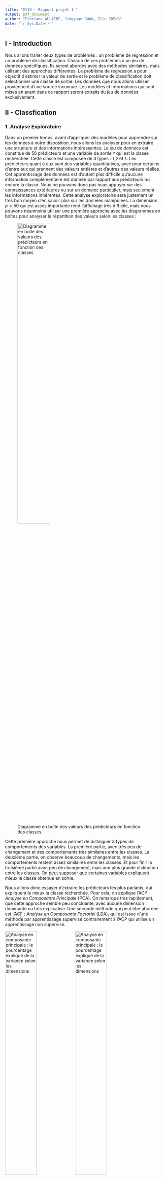 ```yaml
---
title: "SY19 - Rapport projet 1 "
output: pdf_document
author: "Floriane ALLAIRE, Jingyuan GUAN, Zilu ZHENG" 
date: "`r Sys.Date()`"
---
```


## I - Introduction 

Nous allons traiter deux types de problèmes : un problème de régression et un problème de classification. Chacun de ces problèmes a un jeu de données spécifiques. Ils seront abordés avec des méthodes similaires, mais utilisant des approches différentes. Le problème de régression a pour objectif d'estimer la valeur de sortie et le problème de classification doit sélectionner une classe de sortie. Les données que nous allons utiliser proviennent d'une source inconnue. Les modèles et informations qui sont mises en avant dans ce rapport seront extraits du jeu de données exclusivement. 


## II - Classfication 

### 1. Analyse Exploratoire 

Dans un premier temps, avant d'appliquer des modèles pour apprendre sur les données à notre disposition, nous allons les analyser pour en extraire une structure et des informations intéressantes. Le jeu de données est constitué de 50 prédicteurs et une variable de sortie `Y` qui est la classe recherchée. Cette classe est composée de 3 types : `1`,`2` et `3`. Les prédicteurs quant à eux sont des variables quantitatives, avec pour certains d'entre eux qui prennent des valeurs entières et d'autres des valeurs réelles. Cet apprentissage des données est d'autant plus difficile qu'aucune information complémentaire est donnée par rapport aux prédicteurs ou encore la classe. Nous ne pouvons donc pas nous appuyer sur des connaissances extérieures ou sur un domaine particulier, mais seulement les informations inhérentes. Cette analyse exploratoire sera justement un très bon moyen d'en savoir plus sur les données manipulées. 
La dimension $p=50$ qui est assez importante rend l'affichage très difficile, mais nous pouvons néanmoins utiliser une première approche avec les diagrammes en boîtes pour analyser la répartition des valeurs selon les classes : 

![Diagramme en boîte des valeurs des prédicteurs en fonction des classes ](./schema/expA_boxplot_all.png){ width=50% }

Cette première approche nous permet de distinguer 3 types de comportements des variables. La première partie, avec très peu de changement et des comportements très similaires entre les classes. La deuxième partie, on observe beaucoup de changements, mais les comportements restent assez similaires entre les classes. Et pour finir la troisième partie avec peu de changement, mais une plus grande distinction entre les classes. On peut supposer que certaines variables expliquent mieux la classe obtenue en sortie. 

Nous allons donc essayer d'extraire les prédicteurs les plus parlants, qui expliquent le mieux la classe recherchée. Pour cela, on applique l'ACP : *Analyse en Composante Principale* (PCA). On remarque très rapidement, que cette approche semble peu concluante, avec aucune dimension dominante ou très explicative. Une seconde méthode qui peut être abordée est l'ACF : *Analyse en Composante Factoriel* (LDA), qui est issue d'une méthode par apprentissage supervisé contrairement à l'ACP qui utilise un apprentissage non supervisé. 

![Analyse en composante principale : le pourcentage expliqué de la variance selon les dimensions](./schema/expA_ACP_fviz_eig.png){ width=45% }![Analyse en composante principale : le pourcentage expliqué de la variance selon les dimensions](./schema/expA_LDA.png){ width=45% }

On remarque néanmoins que la méthode ACF permet de visualiser la répartition des données en deux dimensions. On peut imaginer des frontières de forme linéaire ou quadratique, mais reste limitée, car des erreurs persisteront à vue d'œil. Les données sont très concentrées en son centre avec quelques points bien distincts entre les classes, mais malheureusement, ce n'est pas la majorité.  

Les données auront des taux d'erreurs très certainement assez élevées dû à la difficulté à les classifier. La structure des données inhérentes rend difficile la répartition dans l'espace. Les méthodes qui seront à privilégier sont des méthodes d'apprentissage supervisé. 

### 2. Application des méthodes d'apprentissage 

Dans cette partie, nous allons chercher un modèle qui apprend et permet d'estimer la classe de la manière la plus fiable possible. Chaque modèle appris sera réalisé sur les $p=50$ prédicteurs à disposition. Nous n'avons pas réalisé la sélection d'un sous-modèle avec les méthodes `best subset selection`, `forward stepwise selection` ou encore `backward stepwise selection` car cette sélection est basée sur le choix du plus grand $R^2$, la variance expliquée par la régression. Cette valeur est obtenue avec $R^2=1-\frac{RSS}{TSS}$ qui peut être calculée avec la regression, mais pas dans le cadre de la classification. Les méthodes d'extractions des fonctionnalités comme l'ACP ou encore l'AFD n'ont pas fait émerger de dimensions ou de prédicteurs dominant, ainsi nous avons pris la décision de faire apprendre les modèles sur tous les prédicteurs.  

Pour évaluer les différents modèles réalisées, nous allons estimer l'erreur directe de prédiction avec la méthode de validation croisée imbriquée (`nested cross-validation`). Cette approche a de nombreux avantages : elle permet d'utiliser toutes les données que cela soit en données d'apprentissage ou de validation. Ainsi, la valeur obtenue ne dépend pas des données observées mis dans l'ensemble de l'apprentissage. On réalise le test plusieurs fois ce qui permet d'obtenir une estimation de l'erreur stable. À cela, s'ajoute aussi la possibilité de réaliser une validation croisée interne pour estimer les meilleurs hyperparamètres du modèle pour ensuite évaluer sa performance. Dans notre cas, nous avons divisé les données en 10 parties `n-folds=10` avec des données externes et internes. Pour certains modèles, les données internes ne seront pas utiles, car il n'y a pas d'hyperparamètre à estimer. 

Différentes méthodes  vues en cours ont été appliquées. La méthode des *K plus proches voisins (KNN)* permet d'assigner à une observation une classe en fonction de ses voisins dans un espace euclidien de dimension $p=50$. La dimension est trop importante pour être représentée, mais ici ce qui nous intéresse est de choisir le meilleure K. Le $K$ est choisi avec une validation croisée internet avec $bestK=11$. La valeur de $K$ ne doit être ni trop grande ni trop petite pour éviter un sur apprentissage ou une trop grande généralisation. 
La méthode *naïve Bayes* est une méthode qui utilise le théorème de Bayes de manière à choisir la classe avec la plus haute probabilité conditionnelle. Pour être optimale on doit connaître la probabilité conditionnelle de chaque classe. Par contre, pour appliquer ce modèle, on fait l'hypothèse d'une forte indépendance conditionnelle et que les matrices de covariances sont égales entre-elles. Cela simplifie énormément le modèle, mais cela ne signifie pas pour autant qu'on obtiendra de mauvaises performances. Le modèle *analyse discriminante linéaire* (LDA) quant à lui réalise des hypothèses moins fortes que naïve Bayes avec l'homscédasticité et la normalité. On peut aussi utiliser le modèle *analyse discriminante quadratique* (QDA) qui ne fait plus l'hypothèses sur l'homoscédasticité mais suppose qu'il y a une matrice de variance par variable et non plus, une seule commune. Cela permet de modéliser des modèles non-linéaires. Néanmoins les différences entre les deux modèles restent assez faibles en règle générale. Nous avons aussi appliqué l'*analyse discriminante régularisée* (RDA) qui permet avec sa règle de décision $\lambda$ et $\gamma$ de varier entre l'analyse discriminante linéaire et l'analyse discriminante quadratique. Cela permet un contrôle de la contribution des estimateurs des matrices de variance $\hat\Sigma_i$ et ainsi réduire l'importance de certaines variables et de lisser. Cette méthode se comporte très bien quand il y a beaucoup de prédicteurs. Pour sélectionner les meilleures valeurs des paramètres de régularisation, on utilise la validation croisée interne avec deux types d'approches : une recherche `grid` avec une routine bien spécifique et une recherche `random` qui utilise la procédure de Bergstra et Bengio. Parmi les deux approches on prendra la meilleure. Voici des exemples de graphes obtenus avec cette recherche avec les schémas ci-dessous. Nous avons aussi appliqué des variantes de ces modèles avec l'*analyse discriminante flexible* (FDA) et l'*analyse discriminante mixte* (MDA). Le modèle FDA utilise des combinaisons non-linéaires des prédicteurs. Le modèle MDA fait l'hypothèse que les classes sont des mixtes gaussiennes. 

![Validation croisée recherche avec la méthode random](./schema/classification_RDA.png){ width=30% }   ![Validation croisée recherche avec la méthode grid](./schema/classification_RDA_grid.png){ width=30% }    ![Validation croisée recherche du meilleure K ](./schema/classification_KNN.png){ width=30% }

La méthode de *régression linéaire* a été appliquée au jeu de données pour rechercher des frontières linéaires entre les classes. Elle est appliquable pour des modèles binaires et multi-classes. Dans notre cas, nous devons obtenir trois régions distinctes. Pour être appliqué, on fait l'hypothèse d'homoscédasticité, de normalité des termes d'erreur et que les variables explicatives sont non colinéaires. Pour aller plus loin, on peut utiliser la *régression ridge* ($\alpha=0$) qui permet d'imposer des pénalités sur les coefficients. L'objectif est de rechercher le meilleur $\lambda$ qui gère la dose de régression et fait tendre les coefficients vers $0$. Pour trouver le meilleur $\lambda$ on utilise là aussi la validation croisée interne. Pour que la méthode soit plus efficace, on standardise les prédicteurs, standardisation aussi nomée `Z-Score Normalization` avec $z=\frac{x-\mu}{\sigma}$, mais les résultats obtenus n'ont montré qu'une augmentation du taux d'erreur de validation. Une autre alternative est d'appliquer la méthode *régression du lasso* ($\alpha=1$). Cette méthode permet de sélectionner des prédicteurs et d'apprendre sur un sous-ensemble, en annulant certaines valeurs avec les coefficients. L'apprentissage s'effectue sur seulement les prédicteurs significatifs. Là aussi, on applique la validation croisée interne pour rechercher le meilleur $\lambda$. Il est inutile de comparer les valeurs des $\lambda$ trouver avec la méthode Lasso ou Ridge, car ils ne répondent pas au même problème. 
Une manière de combiner les propriétés de la régression ridge et lasso est d'utiliser la *régression elastic net*. L'objectif est de trouver les meilleurs paramètres $\alpha$ et $\lambda$ avec une validation croisée interne. Les schémas ci-dessous illustrent la recherche des paramètres selon la méthode appliquée : 

![Validation croisée pour les paramètres de la méthode régression Ridge](./schema/classification_Ridge.png){ width=30% }           ![Validation croisée pour les paramètres de la méthode régresison Lasso](./schema/classification_Lasso.png){ width=30% }   ![Validation croisée pour les paramètres de la méthode Net Elastic](./schema/classification_NetElastic.png){ width=45% }

Pour terminer, la méthode régression logistique multinomiale a été appliquée sur le jeu de données. C'est un algorithme de classification probabiliste. On généralise la méthode de régression logistique à plusieurs classes. Pour cela on suppose que les $x_i$ sont fixés et on estime les probabilités conditionnelles de $P_k(x)$. Nous avons utilisé deux méthodes différentes. La première avec la régression logistique avec `family = "multinomial"` et la seconde en utilisant `multinom` basé sur le réseau de neurones. 


### 3. Conclusion 
Pour afficher les performances des différentes méthodes appliquées sur le jeu de données, plusieurs solutions sont à notre disposition. Une très bonne visualisation du rapport sensibilité et spécificité sont les courbes `ROC`. Malheureusement, nous avons un problème de classification à trois classes, et le calcul de la sensibilité et spécificité ne peut pas être réalisé. Il faudrait pour cela réduire à deux classes, mais les résultats obtenus seraient non interprétables. 
Pour cela, on va évaluer la performance des modèles sur l'erreur de classification calculée avec la formule : 
$$
Err_\mathcal{T}=\frac{1}{m}\sum_{i=1}^m I[y_i \ne \hat{y_i}]
$$
L'erreur de classification est réalisée sur une validation croisée imbriquée. Cette validation croisée permet de calculer l'erreur à l'aide de toutes les observations de notre jeu de données et de répéter plusieurs fois cette démarche pour obtenir une valeur non-biaisée grâce aux tests de validations externes. Les données ont été partitionnées en 10 sous-ensembles, avec la répartition des taux d'erreur illustrés dans le schéma ci-contre avec le diagramme en boîte. Un schéma à côté illustre les intervalles de confiances de ces erreurs pour chaque modèle : 

![Validation croisée pour les paramètres de la méthode régression Ridge](./schema/classification_boxplot_err_4.png){ width=50% } 
![Validation croisée pour les paramètres de la méthode régression Ridge](./schema/classification_IC_err_4.png){ width=50% }
Les taux d'erreurs obtenus peuvent varier de $\pm 3 \%$ selon la répartition des sous-ensembles dans le jeu de données lors de la construction des ensembles avec la validation croisée imbriquée. Cela signifie que pour deux exécutions différentes les valeurs diffères légèrement. Cela montre bien l'efficacité d'une validation croisée et la stabilité des taux d'erreurs obtenue. Cela nous permet de conclure que le modèle analyse discriminante régularisée avec $\gamma=0$ et $\lambda=0.5$ est le modèle le plus performant parmi les modèles testés. Il permet de faire un compromis entre LDA et QDA. La régression logistique est un très mauvais modèle et montre que les frontières ne sont pas strictement linéaires. Ceci est aussi mis en avant avec la grande différence de performance entre LDA et QDA. Des frontières quadratiques permettent de mieux délimiter les classes dans l'espace. Les K plus proches voisins ne sont pas un modèle représentatif des données non plus. Ceci a déjà été constaté très rapidement avec l'analyse exploratoire lorsqu'on affiche les données dans un plan. On remarque que les classes sont très proches l'une de l'autre dans l'espace avec quelques exceptions. Les schémas montrent aussi que la méthode Lasso a des meilleures performances que la méthode Ridge. Ceci peut-être expliqué par le faite que la méthode Lasso apprend sur seulement les prédicteurs les plus significatifs. L'apprentissage sur un ensemble de données plus réduit en prédicteurs semble être bénéfique.  

## III - Régression 
### 1. Analyse exploratoire

Dans cette partie du projet, nous abordons un problème de régression. Notre jeu de données est constitué de 100 variables quantitatives en nombres réels toutes positives. Une analyse très rapide avec un diagramme en bâton de toutes les valeurs montre que les valeurs prises des prédicteurs restent dans un domaine assez réduit alors que les valeurs prises de $y$ sont beaucoup plus dispersées. Une visualisation toute simple des valeurs $y$ sur un de ses prédicteurs donne une visualisation très grossière du comportement. Cela met en avant aussi que les valeurs $y$ peuvent être négatives ou positives. Aucune information supplémentaire est donnée sur le type d'informations que nous étudions, on doit donc se fier seulement aux informations inhérentes de ce jeu. Ce dernier contient 500 observations et aucune valeur n'est vide dans le tableau. On suppose que les informations ont toutes bien été complétées.Pour aller plus loin dans cette analyse, on peut utiliser la distance de Cook. Cette distance permet de visualiser les données qui sont plus affluentes que les autres et estimer s'il existe des valeurs aberrantes (`outliers`). Cela dépend beaucoup des résidus et l'influence des valeurs de $x$ et de $y$ dans les observations. L'objectif est de supprimer des observations une par une et de voir son influence. Quand cette distance est importante, on remarque que ce point de donnée influence beaucoup l'estimation des valeurs. Néanmoins nous avons pris la décision de garder toutes les oberservations lors de notre apprentissage. Ces réflexions sont illustrées par les trois schémas ci-dessous qui mettent en avant cette analyse du jeu de données : 


![Validation croisée pour les paramètres de la méthode Net Elastic](./schema/regression_BoxPlot.png){ width=33% }
![Validation croisée pour les paramètres de la méthode régresison Lasso](./schema/regression_plot(x1,y).png){ width=33% }   ![Validation croisée pour les paramètres de la méthode régression Ridge](./schema/regression_cookDistance.png){ width=33% }   


#### Signification de la régression 

Nous essayons d'abord d'effectuer directement une analyse en utilisant un modèle linéaire sur les 100 prédicteurs et la variable de sortie $Y$. Nous avons une p-value de $2.2e^{-16}$ qui est suffisamment petite pour conclure que la régression est significative. Cela permet aussi de voir quels sont les coefficients qui sont significatifs dans ce modèle. 

Nous utilisons respectivement Durbin-Watson et Shapiro-Wilk pour détecter si les résidus de l'échantillon sont indépendants et conformes à la distribution normale. Pour le test de Durbin-Watson, on fait les hypothèses suivantes : $H_0$ l'indépendance et $H_1$ les résidus sont indépendants. On a $p-value = 0.3588$ assez grande pour ne pas rejeter l'hypothèse $H_0$ et conclure que les résidus sont indépendants. Pour le test de Shapiro-Wilk, hypothèse nulle est l'échantillon suit une loi normale. Par conséquent si la p-value du test est significative, l'échantillon ne suit pas une loi normale. Le degré de signification vaut $0.1751$. Ce n'est pas suffisament faible ($<0.05$), il ne faut donc pas rejeter l'hypothèse nulle de normalité à tort. Donc les résidus suivent une loi normale.

### 2. Sélection des prédicteurs

Puisque les prédicteurs sont très nombreux dans l'ensemble de données, et il n'y a aucune garantie que tous les prédicteurs soient significatifs pour la régression. On décide donc d'utiliser *Subset Selection Methods* pour trouver le meilleur modèle. Premièrement, on a essayé *Best Subset Selection*, mais son temps d'exécution est beaucoup trop long. Ceci est complètement compréhensible car notre dimension $p=100$ est très large. La recherche de tous les modèles possibles est très long à cause de la méthode combinatoire qui demande un temps de calcul monstrueux. Un moyen de contourner ce problème est d'utiliser une *méthode pas à pas*. Bien sûr cette méthode est une très bonne heuristique mais ne permet pas de garantir que le modèle est optimal, néanmoins elle est beaucoup moins couteuse en temps de calcul. Nous utilisons la méthode pas à pas montant et la méthode pas à pas descendant pour trouver les prédicteurs dont nous avons besoin. Ensuite on choisit le modèle avec la plus petite erreur. Cela permet aussi de connaitre le nombre de prédicteurs nécessaire pour celui-ci pour obtenir de bonnes performances. Les figures ci-dessous montrent les espérances de l'erreur obtenue en fonction du nombre de prédicteurs dans les cas des méthodes pas à pas montant et pas à pas descendant. On remarque que ces deux approches différentes trouvent le même nombre de prédicteurs soit 65. Sachant que dans l'un on ajoute progressivement les meilleurs prédicteurs et dans l'autre on retire un à un les prédicteurs les moins significatifs. 

![Les erreurs de modèles en fonction du nombre de prédicteurs](./schema/Forward_nb.png){width=50%}
![Les erreurs de modèles en fonction du nombre de prédicteurs](./schema/Backward_nb.png){width=50%}


### 3. Recherche du meilleur modèle

La méthode régression linéaire utilisée avec la fonction `lm()` dans R permet de produire un modèle principal de régression. $Y_i = \beta_0 + \beta_1x_1 + ... + \beta_nx_n + \epsilon_i$ où $Y_i$ et les $x_i$ sont fixes et $\epsilon_i$ représente l'erreur. Nous avons utilisé la régression linéaire multiple car c'est un modèle très simple de prédiction de variables décrites par plusieurs prédicteurs. Nous supposons qu'il existe une relation linéaire entre $Y$ et les $p$ différents prédicteurs soit notre vecteur $X$.

La régression polynomiale décrit la variation d'une variable expliquée à partir d'une fonction polynomiale d'une variable explicative. C'est un cas particulier de régression linéaire multiple où les observations sont construites à partir des puissances d'une seule variable. La transformation effectuée sur les $100$ prédicteurs est une transformation polynomiale jusqu'au degré $2$. Cependant on remarque qu'aucun terme quadratique, excepté la variable $x_{64}^2$, n'est significatif pour la régression. Cela montre qu'il n'a pas réellement de relation quadratique entre $X$ et $Y$. On peut représenter ce modèle de cette manière : 

$$
P_n(x) = a_nx^n + a_{n-1}x^{n-1} + ... + a_1x + a_0
$$
ce qui permet d'écrire $Y_i = P_n(X_i) + \epsilon_i$ avec le résidu $\epsilon_i$ étant la plus petite valeur dans le sens des moindres carrés.

Les méthodes pas à pas cherchent à améliorer la prédiction du modèle de régression linéaire en utilisant seulement une partie des prédicteurs les plus utiles. Cela permet d'avoir une précision de prediction plus élevée et un meilleur pouvoir explicatif du modèle. D'autres alternatives existes. En utilisant la méthode du Lasso, on peut réduire les coeffcients de certaines variables à $0$ et ainsi faire sortir les variables inutiles. Nous avons aussi utiliser le modèle de régression Ridge même si ce modèle ne réduit pas le nombre de prédicteurs utilisé mais prend en compte toutes les variables dans la prédiction. Ceci est aussi un bon moyen de s'assurer que certaines variables n'ont pas été omises par erreur. Le modèle est très intéressant car il réduit la régression des coefficients en imposant une pénalité sur la taille. Les coefficient ridge minimisent la pénalité de la somme des résidus au carré (RSS). La raison pour laquelle une telle contrainte devrait améliorer l'ajustement n'est peut-être pas immédiatement évidente, mais il s'avère que la réduction des estimations des coefficients peut réduire considérablement leur variance. 
La méthode Ridge et la méthode Lasso sont très similaires à la méthode des moindres carrés, mais elles ajoutent une pénalité de compression sur la base de RSS. Nous utilisons le paramètre de médiation $\lambda$ pour obtenir la valeur minimale de la formule ci-dessous. Évidemment, pour que cette formule prenne la valeur minimale, lorsque nous ajustons la valeur de $\lambda$, le coefficient $\beta$ de tous les prédicteurs changera en conséquence. Lorsque le $\lambda$ est grand, l'importance de la pénalité de compression devient plus grande, ce qui réduit la valeur estimée du coefficient $\beta$. Il est donc très important de choisir le bon $\lambda$. Nous pouvons obtenir directement le $\lambda$ optimal grâce à la fonction pour minimiser la valeur de la formule. Pour Ridge, le carré de $\beta$ est utilisé dans le terme de pénalité de compression, et la valeur absolue de $\beta$ est utilisée dans le lasso.

$$
\sum_{i=1}^{n}{(y_i - \beta_0 - \sum_{j=1}^{p}{\beta_jx_{ij}})^2} + \lambda\sum_{j=1}^{p}{\beta_j^2} = RSS + \lambda\sum_{j=1}^{p}{\beta_{j}^2}
$$

Pour la méthode des *K plus proches voisins* en régression nous avons utilisé les 65 prédicteurs les plus pertinents avec la méthode de sélection pas à pas. Cela permet de réduire la dimension de $p=100$ à $p=65$, pour améliorer l'efficacité de la méthode KNN qui se comporte moins bien quand les dimensions sont trop importantes. Ceci est dû au fléau de la dimensionnalité. Quand la dimension $p$ est très importante les observations ont tendance à s'éloigner de plus en plus dans l'espace à p-dimension. Cela entraîne de mauvaises performances dans la prédiction de $y$ et il est difficile d'ajuster l'hyper-paramètre $k$ pour cette méthode. En réalisant quelques tests, on réalise que la méthode KNN n'est pas du tout adaptée dans l'estimation de $y$ et nous avons donc pris la décision de ne pas garder ce modèle. 

### 4. Conclusion
Pour évaluer la performance des différents modèles réalisées, nous avons cherché à calculer pour chacun la sommes de résiduels aux carrés. Nous choisirons le modèle avec la plus petite erreur quadratique moyenne (MSE) calculée comme le montre la formule ci-contre : 
$$
MSE = \frac{1}{n}\sum_{i = 1}^{n}{(y_i - \hat{y_i})^2} 
$$
Cette erreur calculée est réalisée avec validation croisée répétée une cinquantaine de fois pour obtenir l'erreur la plus stable possible. Le schéma ci-contre illustre la répartition des différentes valeurs de MSE obtenues pour chacun des modèles avec une représentation en boîte à moustache. Un second schéma montre l'intervalle de confiance cette fois-ci des MSE obtenues pour ces différents modèles.  

![Les moyennes des erreurs en fonction de diffétents modèles](./schema/Rplot4.png){width=50%}
![Les intervalles de confidence des erreurs](./schema/interval_error.png){width=50%}

On a constaté précédemment que les méthodes de sélection pas à pas montant et pas à pas descendant obtiennent la même erreur minimum qu'avec la régression linéaire. Cette sélection des prédicteurs améliore significativement les performances de la régression linéaire. La méthode *Regression quadratique Linéaire* ne semble pas être un très bon modèle pour ce jeu de données, car on obtient une erreur beaucoup plus élevée comparée aux autres méthodes. Les méthodes Ridge et Lasso font une réduction des coefficients de régression de manière à tendre vers zéro. Mais dans cet ensemble de données, la méthode Lasso filtre seulement 9 paramètres, c'est-à-dire que 91 paramètres sont retenus et utilisés dans l'apprentissage. Le nombre de paramètres reste encore assez important comparé aux résultats avec les méthodes pas à pas. Cela peut être la raison pour laquelle **la méthode de régression linéaire avec les 65 prédicteurs** sélectionnés avec la technique de pas à pas à de meilleures performances. La simplicité d'un modèle permet parfois d'améliorer les performances et rend le modèle beaucoup plus interprétable. 





